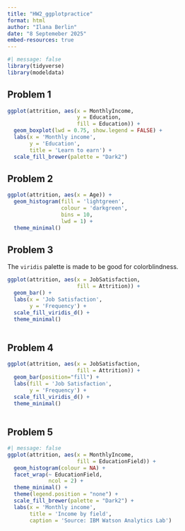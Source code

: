 ```yaml
---
title: "HW2_ggplotpractice"
format: html
author: "Ilana Berlin"
date: "8 Septemeber 2025"
embed-resources: true
---
```

```r
#| message: false
library(tidyverse)
library(modeldata)
```

## Problem 1


```r
ggplot(attrition, aes(x = MonthlyIncome, 
                      y = Education, 
                      fill = Education)) + 
  geom_boxplot(lwd = 0.75, show.legend = FALSE) + 
  labs(x = 'Monthly income', 
       y = 'Education', 
       title = 'Learn to earn') + 
  scale_fill_brewer(palette = "Dark2") 

```


## Problem 2

```r
ggplot(attrition, aes(x = Age)) + 
  geom_histogram(fill = 'lightgreen', 
                 colour = 'darkgreen', 
                 bins = 10, 
                 lwd = 1) +
  theme_minimal()
```

## Problem 3

The `viridis` palette is made to be good for colorblindness. 

```r
ggplot(attrition, aes(x = JobSatisfaction, 
                      fill = Attrition)) + 
  geom_bar() + 
  labs(x = 'Job Satisfaction', 
       y = 'Frequency') + 
  scale_fill_viridis_d() +
  theme_minimal()
  
```

## Problem 4 

```r
ggplot(attrition, aes(x = JobSatisfaction, 
                      fill = Attrition)) + 
  geom_bar(position="fill") + 
  labs(fill = 'Job Satisfaction', 
       y = 'Frequency') + 
  scale_fill_viridis_d() +
  theme_minimal()
  
```
## Problem 5 
```r
#| message: false
ggplot(attrition, aes(x = MonthlyIncome, 
                      fill = EducationField)) + 
  geom_histogram(colour = NA) + 
  facet_wrap(~ EducationField,
             ncol = 2) + 
  theme_minimal() + 
  theme(legend.position = "none") +
  scale_fill_brewer(palette = "Dark2") +
  labs(x = 'Monthly income', 
       title = 'Income by field', 
       caption = 'Source: IBM Watson Analytics Lab')
```

